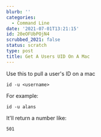```yaml
---
blurb: ''
categories:
  - Command Line
date: '2021-07-01T13:21:15'
id: 20eOFUbPOjN4
scrubbed_2021: false
status: scratch
type: post
title: Get A Users UID On A Mac
---
```


Use this to pull a user's ID on a mac

```shell
id -u <username>
```

For example:

```shell
id -u alans
```

It'll return a number like:

```shell
501
```
